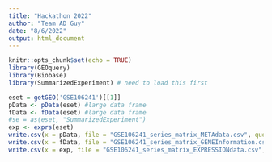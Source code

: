 ```yaml
---
title: "Hackathon 2022"
author: "Team AD Guy"
date: "8/6/2022"
output: html_document
---
```


```r
knitr::opts_chunk$set(echo = TRUE)
library(GEOquery)
library(Biobase)
library(SummarizedExperiment) # need to load this first 

```

```r

eset = getGEO('GSE106241')[[1]] 
pData <- pData(eset) #large data frame 
fData <- fData(eset) #large data frame 
#se = as(eset, "SummarizedExperiment") 
exp <- exprs(eset)
write.csv(x = pData, file = "GSE106241_series_matrix_METAdata.csv", quote = F, row.names = T)
write.csv(x = fData, file = "GSE106241_series_matrix_GENEInformation.csv", quote = F, row.names = T) 
write.csv(x = exp, file = "GSE106241_series_matrix_EXPRESSIONdata.csv", quote = F, row.names = T) 


```


